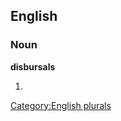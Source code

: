 
==English==

===Noun===
'''disbursals'''

# {{plural of|[[disbursal]]}}

[[Category:English plurals]]